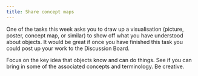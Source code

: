 ```yaml
---
title: Share concept maps
---
```


One of the tasks this week asks you to draw up a visualisation (picture, poster, concept map, or similar) to show off what you have understood about objects. It would be great if once you have finished this task you could post up your work to the Discussion Board.

Focus on the key idea that objects know and can do things. See if you can bring in some of the associated concepts and terminology. Be creative. 

